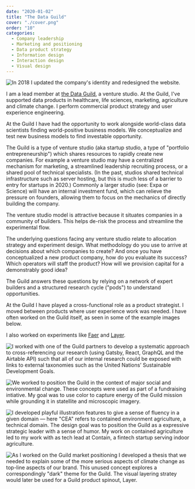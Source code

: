 ```yaml
---
date: "2020-01-02"
title: "The Data Guild"
cover: "./cover.png"
order: "10"
categories:
  - Company leadership
  - Marketing and positioning
  - Data product strategy
  - Information design
  - Interaction design
  - Visual design
---
```


![In 2018 I updated the company's identity and redesigned the website.](cover.png)

I am a lead member at [the Data Guild](https://thedataguild.com), a venture studio. At the Guild, I've supported data products in healthcare, life sciences, marketing, agriculture and climate change. I perform commercial product strategy and user experience engineering. 

At the Guild I have had the opportunity to work alongside world-class data scientists finding world-positive business models. We conceptualize and test new business models to find investable opportunity. 


The Guild is a type of venture studio (aka startup studio, a type of "portfolio entrepreneurship") which shares resources to rapidly create new companies. For example a venture studio may have a centralized mechanism for marketing, a streamlined leadership recruiting process, or a shared pool of technical specialists. (In the past, studios shared technical infrastructure such as server hosting, but this is much less of a barrier to entry for startups in 2020.) Commonly a larger studio (see: Expa or Science) will have an internal investment fund, which can relieve the pressure on founders, allowing them to focus on the mechanics of directly building the company.

The venture studio model is attractive because it situates companies in a community of builders. This helps de-risk the process and streamline the experimental flow.

The underlying questions facing any venture studio relate to allocation strategy and experiment design. What methodology do you use to arrive at decisions about which companies to create? And once you have conceptualized a new product company, how do you evaluate its success? Which operators will staff the product? How will we provision capital for a demonstrably good idea?

The Guild answers these questions by relying on a network of expert builders and a structured research cycle ("pods") to understand opportunities.

At the Guild I have played a cross-functional role as a product strategist. I moved between products where user experience work was needed. I have often worked on the Guild itself, as seen in some of the example images below. 

I also worked on experiments like [Faer](/faer) and [Layer](/layer).


<!-- ### The Guild Experiment

Can a venture studio model exist with strong emphasis on climate and data ethics? The Guild's background in consulting on world-positive themes had helped build a network of experts who were aligned around this concept.

Ultimately we found it difficult to raise a significant centralized fund which would allow the type of broad experimentation. -->

<!-- Sector-level opportunities were described in written analysis. Market-testing experiments are then devised based on promising prototypes and keyword resonance. The key measure of success for an early stage product is the ability to find early customers; product experiments which don't prove to be market-viable need to be closed down as rapidly as possible to preserve team focus.  

Previously, the Guild has also experimented with consulting models to work on grant-based products which could lead to commercial viability. For example, in 2016 we worked on [Faer](/faer), a healthcare messaging app which was funded by a innovation grant from the Center for Medicare and Medicaid. 

It's also possible to supplement the venture studio model with direct commercial consulting, which can lead to joint ventures.

In the future, the Guild will continue to refine its strategy to work on products that are a good fit for its mission orientation; climate change in particular is an emergent focus which has changed many parameters of the studio model. 

The Guild seems unlikely to directly pursue funding at this stage. (See my colleague Beau's take on [Starting A Climate Studio](https://teetotality.blog/posts/climate-venture-studios/).) -->

![I worked with one of the Guild partners to develop a systematic approach to cross-referencing our research (using Gatsby, React, GraphQL and the Airtable API) such that all of our internal research could be exposed with links to external taxonomies such as the United Nations’ Sustainable Development Goals.](guild3.png)

![We worked to position the Guild in the context of major social and environmental change. These concepts were used as part of a fundraising intiative. My goal was to use color to capture energy of the Guild mission while grounding it in statellite and microscopic imagery.](guild2.png)

![I developed playful illustration features to give a sense of fluency in a given domain — here "CEA" refers to contained environment agriculture, a technical domain. The design goal was to position the Guild as a expressive strategic leader with a sense of humor. My work on contained agriculture led to my work with as tech lead at Contain, a fintech startup serving indoor agriculture.](guild4.png)

![As I worked on the Guild market positioning I developed a thesis that we needed to explain some of the more serious aspects of climate change as top-line aspects of our brand. This unused concept explores a correspondingly "dark" theme for the Guild. The visual layering stratey would later be used for a Guild product spinout, Layer.](guild5.png)

